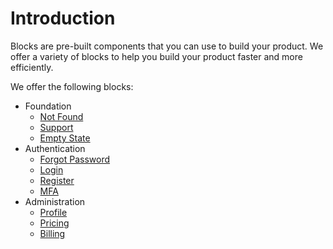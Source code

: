 # Introduction

Blocks are pre-built components that you can use to build your product.
We offer a variety of blocks to help you build your product faster and more efficiently.

We offer the following blocks:

- Foundation
  - [Not Found](?path=/docs/blocks-foundation-not-found--docs)
  - [Support](?path=/docs/blocks-foundation-support--docs)
  - [Empty State](?path=/docs/blocks-foundation-empty-state--docs)
- Authentication
  - [Forgot Password](?path=/docs/blocks-authentication-forgot-password--docs)
  - [Login](?path=/docs/blocks-authentication-login--docs)
  - [Register](?path=/docs/blocks-authentication-register--docs)
  - [MFA](?path=/docs/blocks-authentication-mfa--docs)
- Administration
  - [Profile](?path=/docs/blocks-administration-profile--docs)
  - [Pricing](?path=/docs/blocks-administration-pricing--docs)
  - [Billing](?path=/docs/blocks-administration-billing--docs)
